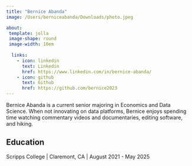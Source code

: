 ```yaml
---
title: "Bernice Abanda"
image: /Users/berniceabanda/Downloads/photo.jpeg

about: 
 template: jolla
 image-shape: round
 image-width: 10em
 
  links:
    - icon: linkedin
      text: Linkedin
      href: https://www.linkedin.com/in/bernice-abanda/
    - icon: github
      text: Github
      href: https://github.com/bernice2023
---
```


Bernice Abanda is a current senior majoring in Economics and Data Science. When not innovating on data platforms, Bernice enjoys spending time watching commentary videos and documentaries, editing software, and hiking.

## Education

Scripps College | Claremont, CA
| August 2021 - May 2025


